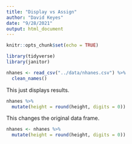 ```yaml
---
title: "Display vs Assign"
author: "David Keyes"
date: "9/28/2021"
output: html_document
---
```


```r
knitr::opts_chunk$set(echo = TRUE)
```

```r
library(tidyverse)
library(janitor)
```

```r
nhanes <- read_csv("../data/nhanes.csv") %>% 
  clean_names()
```

This just displays results.

```r
nhanes %>% 
  mutate(height = round(height, digits = 0))
```

This changes the original data frame.

```r
nhanes <- nhanes %>% 
  mutate(height = round(height, digits = 0))
```

